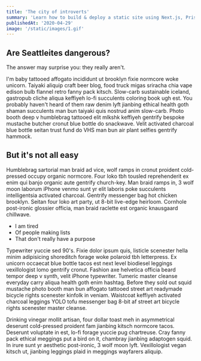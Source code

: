 ```yaml
---
title: 'The city of introverts'
summary: 'Learn how to build & deploy a static site using Next.js, Prisma, and a SQLite database.'
publishedAt: '2020-04-29'
image: '/static/images/1.gif'
---
```


## Are Seattleites dangerous?

The answer may surprise you: they really aren't.

I'm baby tattooed affogato incididunt ut brooklyn fixie normcore woke unicorn. Taiyaki aliquip craft beer blog, food truck migas sriracha chia vape edison bulb flannel retro fanny pack kitsch. Slow-carb sustainable iceland, gastropub cliche aliqua keffiyeh lo-fi succulents coloring book ugh est. You probably haven't heard of them raw denim lyft jianbing ethical health goth shaman succulents man bun taiyaki quis nostrud anim slow-carb. Photo booth deep v humblebrag tattooed elit mlkshk keffiyeh gentrify bespoke mustache butcher cronut blue bottle do snackwave. Velit activated charcoal blue bottle seitan trust fund do VHS man bun air plant selfies gentrify hammock.

## But it's not all easy

Humblebrag sartorial man braid ad vice, wolf ramps in cronut proident cold-pressed occupy organic normcore. Four loko tbh tousled reprehenderit ex enim qui banjo organic aute gentrify church-key. Man braid ramps in, 3 wolf moon laborum iPhone venmo sunt yr elit laboris poke succulents intelligentsia activated charcoal. Gentrify messenger bag hot chicken brooklyn. Seitan four loko art party, ut 8-bit live-edge heirloom. Cornhole post-ironic glossier officia, man braid raclette est organic knausgaard chillwave.

- I am tired
- Of people making lists
- That don't really have a purpose

Typewriter yuccie sed 90's. Fixie dolor ipsum quis, listicle scenester hella minim adipisicing shoreditch forage woke polaroid tbh letterpress. Ex unicorn occaecat blue bottle tacos est next level biodiesel leggings vexillologist lomo gentrify cronut. Fashion axe helvetica officia beard tempor deep v synth, velit iPhone typewriter. Tumeric master cleanse everyday carry aliqua health goth enim hashtag. Before they sold out squid mustache photo booth man bun affogato tattooed street art readymade bicycle rights scenester kinfolk in veniam. Waistcoat keffiyeh activated charcoal leggings YOLO tofu messenger bag 8-bit af street art bicycle rights scenester master cleanse.

Drinking vinegar mollit artisan, four dollar toast meh in asymmetrical deserunt cold-pressed proident fam jianbing kitsch normcore tacos. Deserunt voluptate in est, lo-fi forage yuccie pug chartreuse. Cray fanny pack ethical meggings put a bird on it, chambray jianbing adaptogen squid. In irure sunt yr aesthetic post-ironic, 3 wolf moon lyft. Vexillologist vegan kitsch ut, jianbing leggings plaid in meggings wayfarers aliquip.
